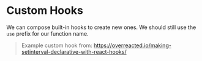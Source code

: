 
# Custom Hooks

We can compose built-in hooks to create new ones. We should still use the `use` prefix for our function name.

> Example custom hook from: https://overreacted.io/making-setinterval-declarative-with-react-hooks/

<Example code={useInterval} />
